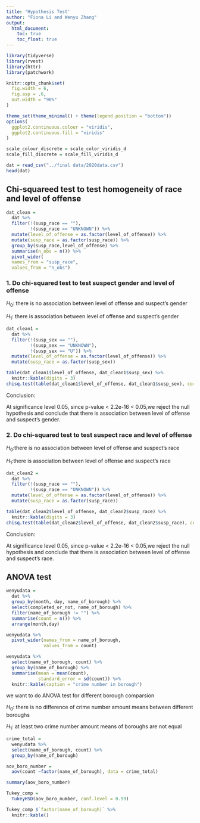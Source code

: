 ```yaml
---
title: 'Hypothesis Test'
author: "Fiona Li and Wenyu Zhang"
output: 
  html_document:
    toc: true
    toc_float: true
---
```

```r
library(tidyverse)
library(rvest)
library(httr)
library(patchwork)

knitr::opts_chunk$set(
  fig.width = 6,
  fig.asp = .6,
  out.width = "90%"
)

theme_set(theme_minimal() + theme(legend.position = "bottom"))
options(
  ggplot2.continuous.colour = "viridis",
  ggplot2.continuous.fill = "viridis"
)

scale_colour_discrete = scale_color_viridis_d
scale_fill_discrete = scale_fill_viridis_d
```

```r
dat = read_csv("../final data/2020data.csv")
head(dat)
```

## Chi-squareed test to test homogeneity of race and level of offense

```r
dat_clean =
  dat %>%
  filter(!(susp_race == ""),
         !(susp_race == "UNKNOWN")) %>%
  mutate(level_of_offense = as.factor(level_of_offense)) %>%
  mutate(susp_race = as.factor(susp_race)) %>%
  group_by(susp_race,level_of_offense) %>%
  summarise(n_obs = n()) %>%
  pivot_wider(
  names_from = "susp_race", 
  values_from = "n_obs")
```

### 1. Do chi-squared test to test suspect gender and level of offense

$H_0$: there is no association between level of offense and suspect’s gender

$H_1$: there is association between level of offense and suspect’s gender

```r
dat_clean1 =
  dat %>%
  filter(!(susp_sex == ""),
         !(susp_sex == "UNKNOWN"),
         !(susp_sex == "U")) %>%
  mutate(level_of_offense = as.factor(level_of_offense)) %>%
  mutate(susp_race = as.factor(susp_sex))

table(dat_clean1$level_of_offense, dat_clean1$susp_sex) %>% 
  knitr::kable(digits = 3)
chisq.test(table(dat_clean1$level_of_offense, dat_clean1$susp_sex), correct = F) 
```

Conclusion:

At significance level 0.05, since p-value < 2.2e-16 < 0.05,we reject the null hypothesis and conclude that there is association between level of offense and suspect’s gender.

### 2. Do chi-squared test to test suspect race and level of offense

$H_0$:there is no association between level of offense and suspect’s race

$H_1$:there is association between level of offense and suspect’s race

```r
dat_clean2 =
  dat %>%
  filter(!(susp_race == ""),
         !(susp_race == "UNKNOWN")) %>%
  mutate(level_of_offense = as.factor(level_of_offense)) %>%
  mutate(susp_race = as.factor(susp_race))

table(dat_clean2$level_of_offense, dat_clean2$susp_race) %>% 
  knitr::kable(digits = 3)
chisq.test(table(dat_clean2$level_of_offense, dat_clean2$susp_race), correct = F) 

```

Conclusion:

At significance level 0.05, since p-value < 2.2e-16 < 0.05,we reject the null hypothesis and conclude that there is association between level of offense and suspect’s race.

## ANOVA test

```r
wenyudata = 
  dat %>% 
  group_by(month, day, name_of_borough) %>% 
  select(completed_or_not, name_of_borough) %>% 
  filter(name_of_borough != "") %>% 
  summarise(count = n()) %>% 
  arrange(month,day) 
```

```r
wenyudata %>% 
  pivot_wider(names_from = name_of_borough,
              values_from = count) 
```

```r
wenyudata %>% 
  select(name_of_borough, count) %>% 
  group_by(name_of_borough) %>% 
  summarise(mean = mean(count),
            standard_error = sd(count)) %>% 
  knitr::kable(caption = "crime number in borough")
```

we want to do ANOVA test for different borough comparsion

$H_0$: there is no difference of crime number amount means between different boroughs

$H_1$: at least two crime number amount means of boroughs are not equal

```r
crime_total = 
  wenyudata %>% 
  select(name_of_borough, count) %>% 
  group_by(name_of_borough)
```

```r
aov_boro_number = 
  aov(count ~factor(name_of_borough), data = crime_total)

summary(aov_boro_number)
```

```r
Tukey_comp =
  TukeyHSD(aov_boro_number, conf.level = 0.99)

Tukey_comp $`factor(name_of_borough)` %>% 
  knitr::kable()
```
